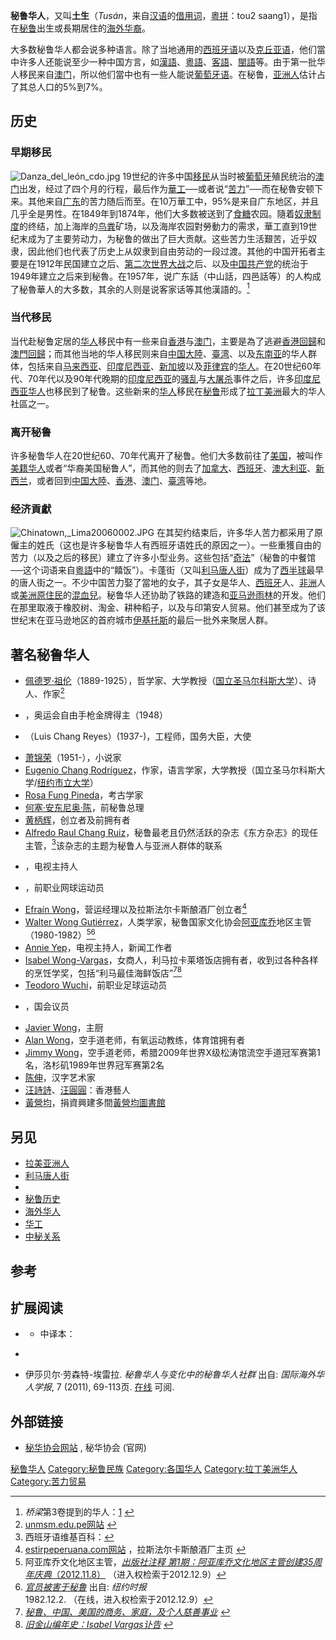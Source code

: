 {{refimprove|time=2013-07-17T02:13:59+00:00}}
{{infobox ethnic group
|group = 秘鲁华人
|image = [[File:INAUGURACIÓN_DE_MUESTRA_FOTOGRÁFICA_SOBRE_INICIOS_DE_INMIGRACIÓN_CHINA_AL_PERÚ_EN_PABELLÓN_NACIONAL_EN_EXPO_SHANGHAI_(4740716643).jpg|250px]]
|poptime =  '''14,223人'''（2017）<ref>{{cite web|url=https://www.inei.gob.pe/media/MenuRecursivo/publicaciones_digitales/Est/Lib1539/libro.pdf|title=Perú: Perfil Sociodemográfico|page=214|website=Instituto Nacional de Estadística e Informática|access-date=2021-09-15|archive-date=2020-02-11|archive-url=https://web.archive.org/web/20200211135110/https://www.inei.gob.pe/media/MenuRecursivo/publicaciones_digitales/Est/Lib1539/libro.pdf|dead-url=no}}</ref><br/>占秘鲁人口0.04%</p>
|popplace =[[利马|利马]]、[[瓦乔|瓦乔]]、[[莫约班巴|莫约班巴]]、[[塔拉波托|塔拉波托]]、[[伊基托斯|伊基托斯]]
|langs = [[西班牙语|西班牙语]]、[[克丘亚语|克丘亚语]]、[[葡萄牙语|葡萄牙语]]<br>各種[[漢語|漢語]]（[[官话|官话]]、[[客家语|客家语]]、[[粤语|粤语]]、[[闽南语|闽南语]]）
|rels =  [[罗马天主教|罗马天主教]]、[[汉传佛教|汉传佛教]]、[[儒教_(宗教)|儒教]]、[[道教|道教]]
|related = [[拉美亚洲人|拉美亚洲人]]
}}

'''秘鲁华人'''，又叫'''土生'''（''Tusán''，来自[[汉语|汉语]]的[[外来语|借用词]]，[[香港语言学学会粤语拼音方案|粵拼]]：tou2 saang1），是指在[[秘鲁|秘鲁]]出生或長期居住的[[海外华人|海外华裔]]。

大多数秘鲁华人都会说多种语言。除了当地通用的[[西班牙语|西班牙语]]以及[[克丘亚语|克丘亚语]]，他们當中许多人还能说至少一种中国方言，如[[漢語|漢語]]、[[粵語|粵語]]、[[客語|客語]]、[[閩語|閩語]]等。由于第一批华人移民来自[[澳门|澳门]]，所以他们當中也有一些人能说[[葡萄牙语|葡萄牙语]]。在秘鲁，[[亚洲人|亚洲人]]估计占了其总人口的5%到7%。

==历史==
===早期移民===
{{Main|秘鲁华人历史}}
{{see also|華工#葡萄牙人佔用澳門|華工#秘魯華工|華工#生活及待遇|中秘关系#华人}}
[[File:Danza_del_león_cdo.jpg|thumb]]
19世纪的许多中国[[外来移民|移民]]从当时被[[葡萄牙|葡萄牙]]殖民统治的[[澳门|澳门]]出发，经过了四个月的行程，最后作为[[華工|華工]]──或者说“[[苦力|苦力]]”──而在秘魯安顿下来。其他来自[[广东|广东]]的苦力随后而至。在10万華工中，95%是来自广东地区，并且几乎全是男性。在1849年到1874年，他们大多数被送到了[[食糖|食糖]]农园。隨着[[奴隶制度|奴隶制度]]的终结，加上海岸的[[海鸟粪|鸟粪]]矿场，以及海岸农园對勞動力的需求，華工直到19世纪末成为了主要劳动力，为秘鲁的{{link-en|鸟粪时代|Guano Era|淘粪热}}做出了巨大贡献。这些苦力生活艱苦，近乎奴隶，因此他们也代表了历史上从奴隶到自由劳动的一段过渡。其他的中国开拓者主要是在1912年民国建立之后、[[第二次世界大战|第二次世界大战]]之后、以及[[中国共产党|中国共产党]]的统治于1949年建立之后来到秘魯。在1957年，说广东話（中山話，四邑話等）的人构成了秘魯華人的大多数，其余的人则是说客家话等其他漢語的。<ref>''桥梁''第3卷提到的华人：[http://books.google.com/books?id=XdocAQAAMAAJ&q=but+in+1957+speakers+of+Cantonese+constituted+85+per+cent+of+the+total,+the+rest+of+whom+were+Hakka+speakers&dq=but+in+1957+speakers+of+Cantonese+constituted+85+per+cent+of+the+total,+the+rest+of+whom+were+Hakka+speakers&hl=en&sa=X&ei=tqwDT77LB5OE8gPiysTDAQ&redir_esc=y] {{Wayback|url=http://books.google.com/books?id=XdocAQAAMAAJ&q=but+in+1957+speakers+of+Cantonese+constituted+85+per+cent+of+the+total,+the+rest+of+whom+were+Hakka+speakers&dq=but+in+1957+speakers+of+Cantonese+constituted+85+per+cent+of+the+total,+the+rest+of+whom+were+Hakka+speakers&hl=en&sa=X&ei=tqwDT77LB5OE8gPiysTDAQ&redir_esc=y |date=20131231200644 }} {{en icon}}</ref>

===当代移民===
当代赴秘鲁定居的[[华人|华人]]移民中有一些来自[[香港|香港]]与[[澳门|澳门]]，主要是為了逃避[[香港回歸|香港回歸]]和[[澳門回歸|澳門回歸]]；而其他当地的华人移民则来自[[中国大陸|中国大陸]]、[[臺湾|臺湾]]、以及[[东南亚|东南亚]]的华人群体，包括来自[[马来西亚|马来西亚]]、[[印度尼西亚|印度尼西亚]]、[[新加坡|新加坡]]以及[[菲律宾|菲律宾]]的[[华人|华人]]。在20世纪60年代、70年代以及90年代晚期的[[印度尼西亚|印度尼西亚]]的[[黑色五月暴动|骚乱]]与[[屠杀|大屠杀]]事件之后，许多[[印度尼西亚华人|印度尼西亚华人]]也移民到了秘鲁。这些新来的[[华人|华人]]移民在[[秘鲁|秘鲁]]形成了[[拉丁美洲|拉丁美洲]]最大的华人社區之一。

===离开秘鲁===
许多秘鲁华人在20世纪60、70年代离开了秘鲁。他们大多数前往了[[美国|美国]]，被叫作[[美籍华人|美籍华人]]或者“华裔美国秘鲁人”，而其他的则去了[[加拿大|加拿大]]、[[西班牙|西班牙]]、[[澳大利亚|澳大利亚]]、[[新西兰|新西兰]]，或者回到[[中国大陸|中国大陸]]、[[香港|香港]]、[[澳门|澳门]]、[[臺湾|臺湾]]等地。

===经济貢獻===
[[File:Chinatown,_Lima20060002.JPG|thumb]]
在其契约结束后，许多华人苦力都采用了原僱主的姓氏（这也是许多秘鲁华人有西班牙语姓氏的原因之一）。一些重獲自由的苦力（以及之后的移民）建立了许多小型业务。这些包括“[[秘鲁中餐馆|奇法]]”（秘鲁的中餐馆──这个词语来自[[粵語|粵語]]中的“饎饭”）。卡蓬街（又叫[[利马唐人街|利马唐人街]]）成为了[[西半球|西半球]]最早的唐人街之一。不少中国苦力娶了當地的女子，其子女是华人、[[西班牙|西班牙]]人、[[非洲|非洲]]人或[[美洲原住民|美洲原住民]]的[[混血兒|混血兒]]。秘鲁华人还协助了铁路的建造和[[亚马逊雨林|亚马逊雨林]]的开发。他们在那里取液于橡胶树、淘金、耕种稻子，以及与印第安人贸易。他们甚至成为了该世纪末在亚马逊地区的首府城市[[伊基托斯|伊基托斯]]的最后一批外来聚居人群。

==著名秘鲁华人==
*[[佩德罗·祖伦|佩德罗·祖伦]]（1889-1925），哲学家、大学教授（[[国立圣马尔科斯大学|国立圣马尔科斯大学]]）、诗人、作家<ref>[http://sisbib.unmsm.edu.pe/Exposiciones/pzulen/ unmsm.edu.pe网站] {{webarchive|url=https://web.archive.org/web/20110927163328/http://sisbib.unmsm.edu.pe/Exposiciones/pzulen/ |date=2011-09-27 }} {{es icon}}</ref>
*{{link-en|Edwin Vasquez Cam|Edwin Vasquez Cam}}，奥运会自由手枪金牌得主（1948）
*{{link-es|陈路 (秘鲁)|Luis Chang Reyes|陈路}}（Luis Chang Reyes）(1937-)，工程师，国务大臣，大使
*[[萧锦荣|萧锦荣]]（1951-），小说家
*[[Eugenio_Chang_Rodríguez|Eugenio Chang Rodríguez]]，作家，语言学家，大学教授（国立圣马尔科斯大学/[[纽约市立大学|纽约市立大学]]）
*[[Rosa_Fung_Pineda|Rosa Fung Pineda]]，考古学家
*[[何塞·陈|何塞·安东尼奥·陈]]，前秘鲁总理
*[[黄柄辉|黄柄辉]]，{{link-en|黄记超市|Wong (supermarket)|黄记连锁超市}}创立者及前拥有者
*[[Alfredo_Raul_Chang_Ruiz|Alfredo Raul Chang Ruiz]]，秘鲁最老且仍然活跃的杂志《东方杂志》的现任主管，<ref>西班牙语维基百科：{{link-es|东方杂志 (秘鲁)|Revista Oriental|东方杂志}}</ref>该杂志的主题为秘鲁人与亚洲人群体的联系
*{{link-en|Patty Wong|Patty Wong}}，电视主持人
*{{link-en|Iván Miranda Chang|Iván Miranda}}，前职业网球运动员
*[[Efraín_Wong|Efraín Wong]]，{{link-en|黄记超市|Wong (supermarket)|黄记股份有限公司}}营运经理以及拉斯法尔卡斯酿酒厂创立者<ref>[http://www.estirpeperuana.com/ estirpeperuana.com网站] {{webarchive|url=https://web.archive.org/web/20070929163235/http://www.estirpeperuana.com/ |date=2007-09-29 }}，拉斯法尔卡斯酿酒厂主页 {{es icon}}</ref>
*[[Walter_Wong_Gutiérrez|Walter Wong Gutiérrez]]，人类学家，秘鲁国家文化协会[[阿亚库乔|阿亚库乔]]地区主管（1980-1982）<ref>阿亚库乔文化地区主管，[http://espanol.groups.yahoo.com/group/comandohaya/message/24935 ''出版社注释 第1期：阿亚库乔文化地区主管创建35周年庆典''（2012.11.8）]{{Dead link}} {{es icon}}（进入权检索于2012.12.9）</ref><ref>[http://www.nytimes.com/1982/12/22/world/official-slain-in-peru.html ''官员被害于秘鲁''] {{Wayback|url=http://www.nytimes.com/1982/12/22/world/official-slain-in-peru.html |date=20150524112112 }} 出自: ''纽约时报'' 1982.12.2. {{en icon}}（在线，进入权检索于2012.12.9）</ref>
*[[Annie_Yep|Annie Yep]]，电视主持人，新闻工作者
*[[Isabel_Wong-Vargas|Isabel Wong-Vargas]]，女商人，利马拉卡莱塔饭店拥有者，收到过各种各样的烹饪学奖，包括“利马最佳海鲜饭店”<ref>[http://content.cdlib.org/view?docId=hb609nb3x2&query=&brand=calisphere ''秘鲁、中国、美国的商务、家庭，及个人慈善事业''] {{Wayback|url=http://content.cdlib.org/view?docId=hb609nb3x2&query=&brand=calisphere |date=20160107151407 }} {{en icon}}</ref><ref>[http://articles.sfgate.com/2010-11-05/news/24815436_1_lima-peruvian-community-outstanding-citizen ''旧金山编年史：Isabel Vargas讣告''] {{webarchive|url=https://web.archive.org/web/20101116102246/http://articles.sfgate.com/2010-11-05/news/24815436_1_lima-peruvian-community-outstanding-citizen |date=2010-11-16 }} {{en icon}}</ref>
*[[Teodoro_Wuchi|Teodoro Wuchi]]，前职业足球运动员
*{{link-en|温贝托·黎|Humberto Lay}}，国会议员
*[[Javier_Wong|Javier Wong]]，主厨
*[[Alan_Wong|Alan Wong]]，空手道老师，有氧运动教练，体育馆拥有者
*[[Jimmy_Wong|Jimmy Wong]]，空手道老师，希腊2009年世界X级松涛馆流空手道冠军赛第1名，洛杉矶1989年世界冠军赛第2名
*[[陈伸|陈伸]]，汉字艺术家
*[[汪詩詩|汪詩詩]]、[[汪圓圓|汪圓圓]]：香港藝人
*[[黃營均|黃營均]]，捐資興建多間[[黃營均圖書館|黃營均圖書館]]

==另见==
*[[拉美亚洲人|拉美亚洲人]]
*[[利马唐人街|利马唐人街]]
*{{link-en|拉美唐人街|Chinatowns in Latin America}}
*[[秘鲁历史|秘鲁历史]]
*[[海外华人|海外华人]]
*[[华工|华工]]
*[[中秘关系|中秘关系]]

==参考==
{{reflist}}

==扩展阅读==
*{{citation |last=费尔南多·德·特拉塞格涅斯·格兰达 |title=''沙国之梦：契约华工在秘鲁的命运'' |publication-place=利马 |publisher=秘鲁宗座天主教大学 |year=1994 |isbn=978-84-89309-82-1 |oclc=31349975 }} {{en icon}}
**中译本：{{citation |author=竹碧 |author2=腊梅 |title=''沙国之梦：契约华工在秘鲁的命运'' |publisher=世界知识出版社 |year=1999 |isbn=978-7-5012-1182-1 |oclc=237047875 }} {{en icon}}
*{{citation |last=伊格纳西奥·洛佩斯-卡尔沃 |title=''秘鲁华人的身份以及监狱般的社群：萧锦荣的自我解剖式描写与其他的生存策略'' |editor-last=埃韦林·乌-德·阿尔特 |editor2-last=卡蒂·洛佩斯 |journal=非洲-西班牙评论杂志 |volume=27 |issue=1 |month=春 |year=2008 |pages=73-90 |url=http://ignaciolopezcalvo.blogspot.com/2008/11/sino-peruvian-identity-and-community-as.html |accessdate=2013-07-09 |archive-date=2014-10-06 |archive-url=https://web.archive.org/web/20141006133149/http://ignaciolopezcalvo.blogspot.com/2008/11/sino-peruvian-identity-and-community-as.html |dead-url=no }} {{en icon}}
*伊莎贝尔·劳森特-埃雷拉. ''秘鲁华人与变化中的秘鲁华人社群'' 出自: ''国际海外华人学报'', 7 (2011), 69-113页. [http://ilausent.free.fr/chinos/The%20Chinatown%20in%20Peru%20and%20the%20Changing%20Peruvian%20Chinese%20Communities.pdf 在线] {{Wayback|url=http://ilausent.free.fr/chinos/The%20Chinatown%20in%20Peru%20and%20the%20Changing%20Peruvian%20Chinese%20Communities.pdf |date=20131021131430 }}可阅. {{en icon}}

==外部链接==
*[http://www.apch.com.pe/ 秘华协会网站] {{Wayback|url=http://www.apch.com.pe/ |date=20130819170201 }}, 秘华协会 (官网) {{es icon}}

{{秘鲁民族}}
{{華人}}

[[Category:秘鲁华人|]]
[[Category:秘鲁民族|Category:秘鲁民族]]
[[Category:各国华人|Category:各国华人]]
[[Category:拉丁美洲华人|Category:拉丁美洲华人]]
[[Category:苦力贸易|Category:苦力贸易]]